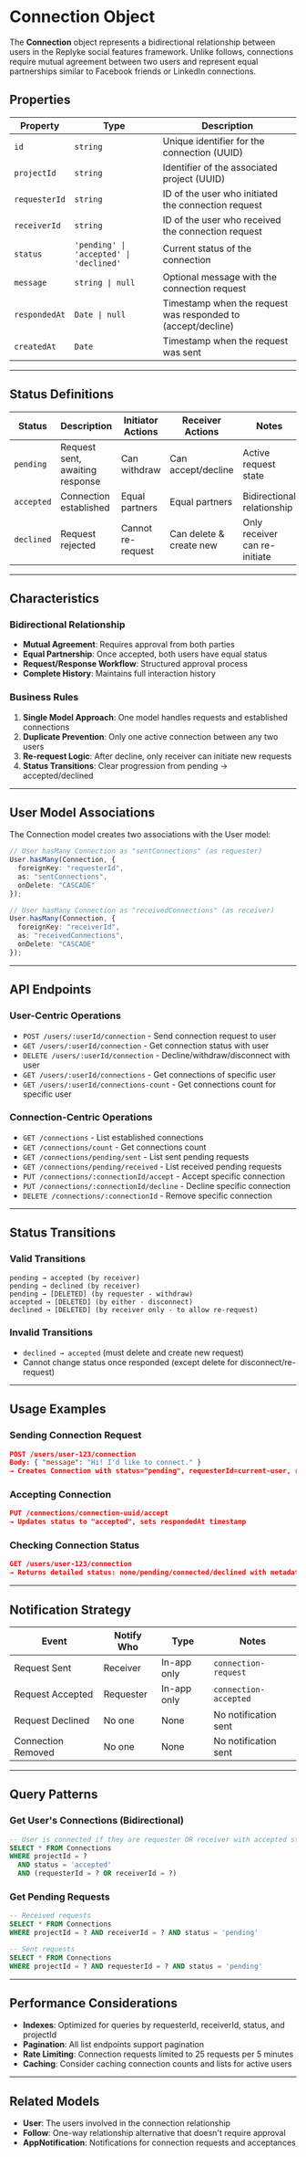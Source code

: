 # Connection Object

The **Connection** object represents a bidirectional relationship between users in the Replyke social features framework. Unlike follows, connections require mutual agreement between two users and represent equal partnerships similar to Facebook friends or LinkedIn connections.

## Properties

| **Property**  | **Type**                                | **Description**                                          |
| ------------- | --------------------------------------- | -------------------------------------------------------- |
| `id`          | `string`                                | Unique identifier for the connection (UUID)             |
| `projectId`   | `string`                                | Identifier of the associated project (UUID)             |
| `requesterId` | `string`                                | ID of the user who initiated the connection request     |
| `receiverId`  | `string`                                | ID of the user who received the connection request      |
| `status`      | `'pending' \| 'accepted' \| 'declined'` | Current status of the connection                         |
| `message`     | `string \| null`                        | Optional message with the connection request             |
| `respondedAt` | `Date \| null`                          | Timestamp when the request was responded to (accept/decline) |
| `createdAt`   | `Date`                                  | Timestamp when the request was sent                     |

---

## Status Definitions

| **Status**  | **Description**              | **Initiator Actions**    | **Receiver Actions**     | **Notes**                        |
| ----------- | ---------------------------- | ------------------------ | ------------------------ | -------------------------------- |
| `pending`   | Request sent, awaiting response | Can withdraw            | Can accept/decline       | Active request state             |
| `accepted`  | Connection established       | Equal partners           | Equal partners           | Bidirectional relationship       |
| `declined`  | Request rejected             | Cannot re-request        | Can delete & create new  | Only receiver can re-initiate    |

---

## Characteristics

### Bidirectional Relationship
- **Mutual Agreement**: Requires approval from both parties
- **Equal Partnership**: Once accepted, both users have equal status
- **Request/Response Workflow**: Structured approval process
- **Complete History**: Maintains full interaction history

### Business Rules
1. **Single Model Approach**: One model handles requests and established connections
2. **Duplicate Prevention**: Only one active connection between any two users
3. **Re-request Logic**: After decline, only receiver can initiate new requests
4. **Status Transitions**: Clear progression from pending → accepted/declined

---

## User Model Associations

The Connection model creates two associations with the User model:

```typescript
// User hasMany Connection as "sentConnections" (as requester)
User.hasMany(Connection, {
  foreignKey: "requesterId",
  as: "sentConnections",
  onDelete: "CASCADE"
});

// User hasMany Connection as "receivedConnections" (as receiver)
User.hasMany(Connection, {
  foreignKey: "receiverId",
  as: "receivedConnections",
  onDelete: "CASCADE"
});
```

---

## API Endpoints

### User-Centric Operations
- `POST /users/:userId/connection` - Send connection request to user
- `GET /users/:userId/connection` - Get connection status with user
- `DELETE /users/:userId/connection` - Decline/withdraw/disconnect with user
- `GET /users/:userId/connections` - Get connections of specific user
- `GET /users/:userId/connections-count` - Get connections count for specific user

### Connection-Centric Operations
- `GET /connections` - List established connections
- `GET /connections/count` - Get connections count
- `GET /connections/pending/sent` - List sent pending requests
- `GET /connections/pending/received` - List received pending requests
- `PUT /connections/:connectionId/accept` - Accept specific connection
- `PUT /connections/:connectionId/decline` - Decline specific connection
- `DELETE /connections/:connectionId` - Remove specific connection

---

## Status Transitions

### Valid Transitions
```
pending → accepted (by receiver)
pending → declined (by receiver)
pending → [DELETED] (by requester - withdraw)
accepted → [DELETED] (by either - disconnect)
declined → [DELETED] (by receiver only - to allow re-request)
```

### Invalid Transitions
- `declined → accepted` (must delete and create new request)
- Cannot change status once responded (except delete for disconnect/re-request)

---

## Usage Examples

### Sending Connection Request
```json
POST /users/user-123/connection
Body: { "message": "Hi! I'd like to connect." }
→ Creates Connection with status="pending", requesterId=current-user, receiverId=user-123
```

### Accepting Connection
```json
PUT /connections/connection-uuid/accept
→ Updates status to "accepted", sets respondedAt timestamp
```

### Checking Connection Status
```json
GET /users/user-123/connection
→ Returns detailed status: none/pending/connected/declined with metadata
```

---

## Notification Strategy

| **Event**            | **Notify Who** | **Type**     | **Notes**              |
| -------------------- | -------------- | ------------ | ---------------------- |
| Request Sent         | Receiver       | In-app only  | `connection-request`   |
| Request Accepted     | Requester      | In-app only  | `connection-accepted`  |
| Request Declined     | No one         | None         | No notification sent   |
| Connection Removed   | No one         | None         | No notification sent   |

---

## Query Patterns

### Get User's Connections (Bidirectional)
```sql
-- User is connected if they are requester OR receiver with accepted status
SELECT * FROM Connections
WHERE projectId = ?
  AND status = 'accepted'
  AND (requesterId = ? OR receiverId = ?)
```

### Get Pending Requests
```sql
-- Received requests
SELECT * FROM Connections
WHERE projectId = ? AND receiverId = ? AND status = 'pending'

-- Sent requests
SELECT * FROM Connections
WHERE projectId = ? AND requesterId = ? AND status = 'pending'
```

---

## Performance Considerations

- **Indexes**: Optimized for queries by requesterId, receiverId, status, and projectId
- **Pagination**: All list endpoints support pagination
- **Rate Limiting**: Connection requests limited to 25 requests per 5 minutes
- **Caching**: Consider caching connection counts and lists for active users

---

## Related Models

- **User**: The users involved in the connection relationship
- **Follow**: One-way relationship alternative that doesn't require approval
- **AppNotification**: Notifications for connection requests and acceptances